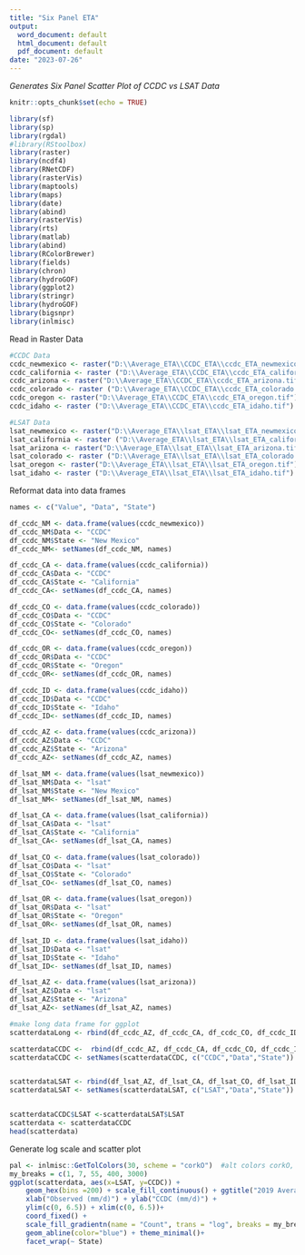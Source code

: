 ---
title: "Six Panel ETA"
output:
  word_document: default
  html_document: default
  pdf_document: default
date: "2023-07-26"
---

*Generates Six Panel Scatter Plot of CCDC vs LSAT Data*


```{r setup, include=FALSE}
knitr::opts_chunk$set(echo = TRUE)

library(sf)
library(sp)
library(rgdal) 
#library(RStoolbox)
library(raster)
library(ncdf4)
library(RNetCDF)
library(rasterVis)
library(maptools)
library(maps)
library(date)
library(abind)
library(rasterVis)
library(rts)
library(matlab)
library(abind)
library(RColorBrewer)
library(fields)
library(chron)
library(hydroGOF)
library(ggplot2)
library(stringr)
library(hydroGOF)
library(bigsnpr)
library(inlmisc)
```


Read in Raster Data 
```{r}
#CCDC Data 
ccdc_newmexico <- raster("D:\\Average_ETA\\CCDC_ETA\\ccdc_ETA_newmexico.tif")
ccdc_california <- raster ("D:\\Average_ETA\\CCDC_ETA\\ccdc_ETA_california.tif")
ccdc_arizona <- raster("D:\\Average_ETA\\CCDC_ETA\\ccdc_ETA_arizona.tif")
ccdc_colorado <- raster ("D:\\Average_ETA\\CCDC_ETA\\ccdc_ETA_colorado.tif")
ccdc_oregon <- raster("D:\\Average_ETA\\CCDC_ETA\\ccdc_ETA_oregon.tif")
ccdc_idaho <- raster ("D:\\Average_ETA\\CCDC_ETA\\ccdc_ETA_idaho.tif")

#LSAT Data 
lsat_newmexico <- raster("D:\\Average_ETA\\lsat_ETA\\lsat_ETA_newmexico.tif")
lsat_california <- raster ("D:\\Average_ETA\\lsat_ETA\\lsat_ETA_california.tif")
lsat_arizona <- raster("D:\\Average_ETA\\lsat_ETA\\lsat_ETA_arizona.tif")
lsat_colorado <- raster ("D:\\Average_ETA\\lsat_ETA\\lsat_ETA_colorado.tif")
lsat_oregon <- raster("D:\\Average_ETA\\lsat_ETA\\lsat_ETA_oregon.tif")
lsat_idaho <- raster ("D:\\Average_ETA\\lsat_ETA\\lsat_ETA_idaho.tif")
```


Reformat data into data frames 
```{r}
names <- c("Value", "Data", "State")

df_ccdc_NM <- data.frame(values(ccdc_newmexico))
df_ccdc_NM$Data <- "CCDC"
df_ccdc_NM$State <- "New Mexico"
df_ccdc_NM<- setNames(df_ccdc_NM, names)

df_ccdc_CA <- data.frame(values(ccdc_california))
df_ccdc_CA$Data <- "CCDC"
df_ccdc_CA$State <- "California"
df_ccdc_CA<- setNames(df_ccdc_CA, names)

df_ccdc_CO <- data.frame(values(ccdc_colorado))
df_ccdc_CO$Data <- "CCDC"
df_ccdc_CO$State <- "Colorado"
df_ccdc_CO<- setNames(df_ccdc_CO, names)

df_ccdc_OR <- data.frame(values(ccdc_oregon))
df_ccdc_OR$Data <- "CCDC"
df_ccdc_OR$State <- "Oregon"
df_ccdc_OR<- setNames(df_ccdc_OR, names)

df_ccdc_ID <- data.frame(values(ccdc_idaho))
df_ccdc_ID$Data <- "CCDC"
df_ccdc_ID$State <- "Idaho"
df_ccdc_ID<- setNames(df_ccdc_ID, names)

df_ccdc_AZ <- data.frame(values(ccdc_arizona))
df_ccdc_AZ$Data <- "CCDC"
df_ccdc_AZ$State <- "Arizona"
df_ccdc_AZ<- setNames(df_ccdc_AZ, names)

df_lsat_NM <- data.frame(values(lsat_newmexico))
df_lsat_NM$Data <- "lsat"
df_lsat_NM$State <- "New Mexico"
df_lsat_NM<- setNames(df_lsat_NM, names)

df_lsat_CA <- data.frame(values(lsat_california))
df_lsat_CA$Data <- "lsat"
df_lsat_CA$State <- "California"
df_lsat_CA<- setNames(df_lsat_CA, names)

df_lsat_CO <- data.frame(values(lsat_colorado))
df_lsat_CO$Data <- "lsat"
df_lsat_CO$State <- "Colorado"
df_lsat_CO<- setNames(df_lsat_CO, names)

df_lsat_OR <- data.frame(values(lsat_oregon))
df_lsat_OR$Data <- "lsat"
df_lsat_OR$State <- "Oregon"
df_lsat_OR<- setNames(df_lsat_OR, names)

df_lsat_ID <- data.frame(values(lsat_idaho))
df_lsat_ID$Data <- "lsat"
df_lsat_ID$State <- "Idaho"
df_lsat_ID<- setNames(df_lsat_ID, names)

df_lsat_AZ <- data.frame(values(lsat_arizona))
df_lsat_AZ$Data <- "lsat"
df_lsat_AZ$State <- "Arizona"
df_lsat_AZ<- setNames(df_lsat_AZ, names)

#make long data frame for ggplot
scatterdataLong <- rbind(df_ccdc_AZ, df_ccdc_CA, df_ccdc_CO, df_ccdc_ID, df_ccdc_NM, df_ccdc_OR, df_lsat_AZ, df_lsat_CA, df_ccdc_CO, df_ccdc_ID, df_ccdc_NM, df_lsat_OR)

scatterdataCCDC <-  rbind(df_ccdc_AZ, df_ccdc_CA, df_ccdc_CO, df_ccdc_ID, df_ccdc_NM, df_ccdc_OR)
scatterdataCCDC <- setNames(scatterdataCCDC, c("CCDC","Data","State"))


scatterdataLSAT <- rbind(df_lsat_AZ, df_lsat_CA, df_lsat_CO, df_lsat_ID, df_lsat_NM, df_lsat_OR)
scatterdataLSAT <- setNames(scatterdataLSAT, c("LSAT","Data","State"))


scatterdataCCDC$LSAT <-scatterdataLSAT$LSAT
scatterdata <- scatterdataCCDC
head(scatterdata)
```





Generate log scale and scatter plot
```{r}
pal <- inlmisc::GetTolColors(30, scheme = "corkO")  #alt colors corkO, romaO, brocO, vikO, bamO
my_breaks = c(1, 7, 55, 400, 3000)
ggplot(scatterdata, aes(x=LSAT, y=CCDC)) + 
    geom_hex(bins =200) + scale_fill_continuous() + ggtitle("2019 Average ETA")+
    xlab("Observed (mm/d)") + ylab("CCDC (mm/d)") +
    ylim(c(0, 6.5)) + xlim(c(0, 6.5))+
    coord_fixed() +
    scale_fill_gradientn(name = "Count", trans = "log", breaks = my_breaks,  colours = pal)+ # log scale
    geom_abline(color="blue") + theme_minimal()+
    facet_wrap(~ State)
```




